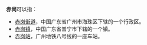 '''赤岗'''可以指：
*[[赤岗街道|赤岗街道]]，中国广东省广州市海珠区下辖的一个行政区。
*[[赤岗镇|赤岗镇]]，中国广东省普宁市下辖的一个镇。
*[[赤岗站|赤岗站]]，广州地铁八号线的一座车站。
{{消歧义}}